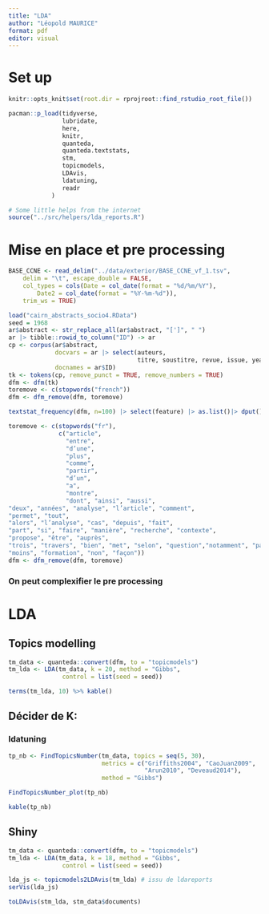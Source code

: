 ```yaml
---
title: "LDA"
author: "Léopold MAURICE"
format: pdf
editor: visual
---
```


# Set up
```r
knitr::opts_knit$set(root.dir = rprojroot::find_rstudio_root_file())
```


```r
pacman::p_load(tidyverse,
               lubridate,
               here,
               knitr,
               quanteda,
               quanteda.textstats,
               stm,
               topicmodels,
               LDAvis,
               ldatuning,
               readr
            )

# Some little helps from the internet
source("../src/helpers/lda_reports.R")
```


# Mise en place et pre processing

```r
BASE_CCNE <- read_delim("../data/exterior/BASE_CCNE_vf_1.tsv", 
    delim = "\t", escape_double = FALSE, 
    col_types = cols(Date = col_date(format = "%d/%m/%Y"), 
        Date2 = col_date(format = "%Y-%m-%d")), 
    trim_ws = TRUE)

```


```r
load("cairn_abstracts_socio4.RData")
seed = 1968
ar$abstract <- str_replace_all(ar$abstract, "[']", " ")
ar |> tibble::rowid_to_column("ID") -> ar
cp <- corpus(ar$abstract, 
             docvars = ar |> select(auteurs, 
                                    titre, soustitre, revue, issue, year) |> as.data.frame(), 
             docnames = ar$ID)
tk <- tokens(cp, remove_punct = TRUE, remove_numbers = TRUE)
dfm <- dfm(tk)
toremove <- c(stopwords("french"))
dfm <- dfm_remove(dfm, toremove)
```

```r
textstat_frequency(dfm, n=100) |> select(feature) |> as.list()|> dput()
```
```r
toremove <- c(stopwords("fr"),
              c("article", 
                "entre", 
                "d’une", 
                "plus", 
                "comme", 
                "partir", 
                "d’un", 
                "a", 
                "montre",
                "dont", "ainsi", "aussi", 
"deux", "années", "analyse", "l’article", "comment",
"permet", "tout", 
"alors", "l’analyse", "cas", "depuis", "fait", 
"part", "si", "faire", "manière", "recherche", "contexte", 
"propose", "être", "auprès", 
"trois", "travers", "bien", "met", "selon", "question","notamment", "partie", "peut", "elles", "différents", "souvent", "différentes", 
"moins", "formation", "non", "façon"))
dfm <- dfm_remove(dfm, toremove)

```

### On peut complexifier le pre processing

# LDA

## Topics modelling

```r
tm_data <- quanteda::convert(dfm, to = "topicmodels")
tm_lda <- LDA(tm_data, k = 20, method = "Gibbs", 
               control = list(seed = seed))
```
```r
terms(tm_lda, 10) %>% kable()
```

## Décider de K:

### ldatuning

```r
tp_nb <- FindTopicsNumber(tm_data, topics = seq(5, 30), 
                          metrics = c("Griffiths2004", "CaoJuan2009", 
                                      "Arun2010", "Deveaud2014"),
                          method = "Gibbs")
```

```r
FindTopicsNumber_plot(tp_nb)
```

```r
kable(tp_nb)
```

## Shiny

```r
tm_data <- quanteda::convert(dfm, to = "topicmodels")
tm_lda <- LDA(tm_data, k = 18, method = "Gibbs", 
               control = list(seed = seed))
```


```r
lda_js <- topicmodels2LDAvis(tm_lda) # issu de ldareports
serVis(lda_js)
```

```r
toLDAvis(stm_lda, stm_data$documents)

```



